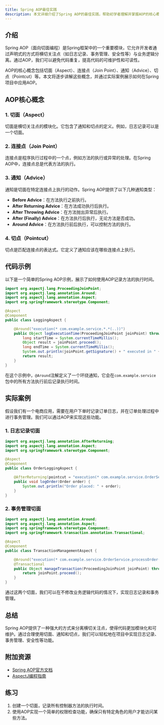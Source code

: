 ```yaml
---
title: Spring AOP最佳实践
description: 本文详细介绍了Spring AOP的最佳实践，帮助初学者理解并掌握AOP的核心概念及其在实际项目中的应用。
---
```


## 介绍

Spring AOP（面向切面编程）是Spring框架中的一个重要模块，它允许开发者通过声明式的方式将横切关注点（如日志记录、事务管理、安全性等）与业务逻辑分离。通过AOP，我们可以避免代码重复，提高代码的可维护性和可读性。

AOP的核心概念包括切面（Aspect）、连接点（Join Point）、通知（Advice）、切点（Pointcut）等。本文将逐步讲解这些概念，并通过实际案例展示如何在Spring项目中应用AOP。

## AOP核心概念

### 1. 切面（Aspect）
切面是横切关注点的模块化。它包含了通知和切点的定义。例如，日志记录可以是一个切面。

### 2. 连接点（Join Point）
连接点是程序执行过程中的一个点，例如方法的执行或异常的处理。在Spring AOP中，连接点总是代表方法的执行。

### 3. 通知（Advice）
通知是切面在特定连接点上执行的动作。Spring AOP提供了以下几种通知类型：
- **Before Advice**：在方法执行之前执行。
- **After Returning Advice**：在方法成功执行后执行。
- **After Throwing Advice**：在方法抛出异常后执行。
- **After (Finally) Advice**：在方法执行后执行，无论方法是否成功。
- **Around Advice**：在方法执行前后执行，可以控制方法的执行。

### 4. 切点（Pointcut）
切点是匹配连接点的表达式。它定义了通知应该在哪些连接点上执行。

## 代码示例

以下是一个简单的Spring AOP示例，展示了如何使用AOP记录方法的执行时间。

```java
import org.aspectj.lang.ProceedingJoinPoint;
import org.aspectj.lang.annotation.Around;
import org.aspectj.lang.annotation.Aspect;
import org.springframework.stereotype.Component;

@Aspect
@Component
public class LoggingAspect {

    @Around("execution(* com.example.service.*.*(..))")
    public Object logExecutionTime(ProceedingJoinPoint joinPoint) throws Throwable {
        long startTime = System.currentTimeMillis();
        Object result = joinPoint.proceed();
        long endTime = System.currentTimeMillis();
        System.out.println(joinPoint.getSignature() + " executed in " + (endTime - startTime) + "ms");
        return result;
    }
}
```

在这个示例中，`@Around`注解定义了一个环绕通知，它会在`com.example.service`包中的所有方法执行前后记录执行时间。

## 实际案例

假设我们有一个电商应用，需要在用户下单时记录订单日志，并在订单处理过程中进行事务管理。我们可以通过AOP来实现这些功能。

### 1. 日志记录切面

```java
import org.aspectj.lang.annotation.AfterReturning;
import org.aspectj.lang.annotation.Aspect;
import org.springframework.stereotype.Component;

@Aspect
@Component
public class OrderLoggingAspect {

    @AfterReturning(pointcut = "execution(* com.example.service.OrderService.placeOrder(..))", returning = "order")
    public void logOrder(Order order) {
        System.out.println("Order placed: " + order);
    }
}
```

### 2. 事务管理切面

```java
import org.aspectj.lang.annotation.Around;
import org.aspectj.lang.annotation.Aspect;
import org.springframework.stereotype.Component;
import org.springframework.transaction.annotation.Transactional;

@Aspect
@Component
public class TransactionManagementAspect {

    @Around("execution(* com.example.service.OrderService.processOrder(..))")
    @Transactional
    public Object manageTransaction(ProceedingJoinPoint joinPoint) throws Throwable {
        return joinPoint.proceed();
    }
}
```

通过这两个切面，我们可以在不修改业务逻辑代码的情况下，实现日志记录和事务管理。

## 总结

Spring AOP提供了一种强大的方式来分离横切关注点，使得代码更加模块化和可维护。通过合理使用切面、通知和切点，我们可以轻松地在项目中实现日志记录、事务管理、安全性等功能。

## 附加资源

- [Spring AOP官方文档](https://docs.spring.io/spring-framework/docs/current/reference/html/core.html#aop)
- [AspectJ编程指南](https://www.eclipse.org/aspectj/doc/released/progguide/index.html)

## 练习

1. 创建一个切面，记录所有控制器方法的执行时间。
2. 使用AOP实现一个简单的权限检查功能，确保只有特定角色的用户才能访问某些方法。